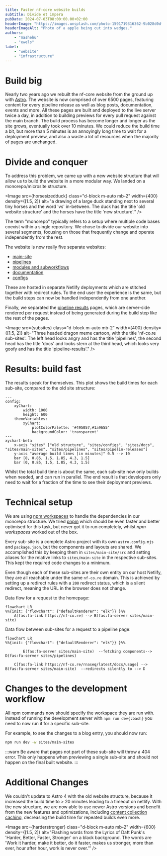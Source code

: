 ```yaml
---
title: Faster nf-core website builds
subtitle: Divide et impera
pubDate: 2024-07-03T08:00:00.00+02:00
headerImage: "https://images.unsplash.com/photo-1591719316362-9b028d0df864"
headerImageAlt: "Photo of a apple being cut into wedges."
authors:
    - "mashehu"
    - "ewels"
label:
    - "website"
    - "infrastructure"
---
```



# Build big

Nearly two years ago we rebuilt the nf-core website from the ground up with [Astro](https://astro.build/). The website is now comprised of over 6500 pages, featuring content for every pipeline release as well as blog posts, documentation, events and more. All these pages are built and deployed to the live server twice a day, in addition to building previews for every pull request against the main branch. The build process has become longer and longer as the site grows, eventually took over 10 minutes. We could reduce the build time a bit, but more than 5 minutes is an annoyingly long time to wait for a deployment preview, and also a waste a lot of resources when the majority of pages are unchanged.

# Divide and conquer

To address this problem, we came up with a new website structure that will allow us to build the website in a more
modular way. We landed on a monorepo/microsite structure.

<Image
    src={horsesizedduck}
    class="d-block m-auto mb-2"
    width={400}
    density={[1.5, 2]}
    alt="a drawing of a large duck standing next to several tiny horses and the word 'vs' in-between.
    The duck has the title 'old website structure' and the horses have the title 'new structure'."
/>

The term "monorepo" typically refers to a setup where multiple code bases coexist within a single repository. We chose to divide our website into several segments, focusing on those that frequently change and operate independently from the rest.

The website is now really five separate websites:

- [main-site](https://github.com/nf-core/website/tree/main/sites/main-site)
- [pipelines](https://github.com/nf-core/website/tree/main/sites/pipelines)
- [modules and subworkflows](https://github.com/nf-core/website/tree/main/sites/modules-subworkflows)
- [documentation](https://github.com/nf-core/website/tree/main/sites/docs)
- [configs](https://github.com/nf-core/website/tree/main/sites/configs)

These are hosted in separate Netlify deployments which are stitched together with redirect rules. To the end user the experience is the same, but the build steps can now be handled independently from one another.

Finally, we separated the [pipeline results](https://github.com/nf-core/website/tree/main/sites/pipeline-results) pages, which are server-side rendered per request instead of being generated during the build step like the rest of the pages.

<Image
    src={subsites}
    class="d-block m-auto mb-2"
    width={400}
    density={[1.5, 2]}
    alt="Three headed dragon meme cartoon, with the title 'nf-co.re sub-sites'. The left head looks angry and has the title 'pipelines', the second head has the title 'docs' and looks stern at the third head, which looks very goofy and has the title 'pipeline-results'."
/>

# Results: build fast

The results speak for themselves. This plot shows the build times for each sub-site, compared to the old site structure:

```mermaid
---
config:
    xyChart:
        width: 1000
        height: 600
    themeVariables:
        xyChart:
            plotColorPalette: '#495057,#1a9655'
            backgroundColor: 'transparent'
---
xychart-beta
    x-axis "sites" ["old structure", "sites/configs", "sites/docs", "sites/main-sites", "sites/pipelines", "sites/pipelin-releases"]
    y-axis "average build times [in minutes]" 0.5 --> 10
    bar [8, 0.85, 1.5, 1.85, 4.3, 1.5]
    bar [0, 0.85, 1.5, 1.85, 4.3, 1.5]
```

Whilst the total build time is about the same, each sub-site now only builds when needed, and can run in parallel. The end result is that developers only need to wait for a fraction of the time to see their deployment previews.

# Technical setup

We are using [npm workspaces](https://docs.npmjs.com/cli/v7/using-npm/workspaces) to handle the dependencies in our monorepo structure.
We tried [pnpm](https://pnpm.io/) which should be even faster and better optimised for this task, but never got it to run
completely, whilst _npm workspaces_ worked out of the box.

Every sub-site is a complete Astro project with its own `astro.config.mjs` and `package.json`,
but the components and layouts are shared.
We accomplished this by keeping them in `sites/main-site/src` and setting aliases for the relative links
to `sites/main-site` in the respective sub-sites. This kept the required code changes to a minimum.

Even though each of these sub-sites are their own entity on our host Netlify, they are all reachable under
the same `nf-co.re` domain. This is achieved by setting up a redirect rules with a `200` redirect status,
which is a silent redirect, meaning the URL in the browser does not change.

Data flow for a request to the homepage:

```mermaid
flowchart LR
%%{init: {"flowchart": {"defaultRenderer": "elk"}} }%%
    A[fas:fa-link https://nf-co.re] --> B(fas:fa-server sites/main-site)
```

Data flow between sub-sites for a request to a pipeline page:

```mermaid
flowchart LR
%%{init: {"flowchart": {"defaultRenderer": "elk"}} }%%

        E(fas:fa-server sites/main-site)  --fetching components--> D(fas:fa-server sites/pipelines)

    C[fas:fa-link https://nf-co.re/rnaseq/latest/docs/usage] --> B(fas:fa-server sites/main-site)  --redirects silently to --> D
```

# Changes to the development workflow

All npm commands now should specify the workspace they are run with.
Instead of running the development server with `npm run dev{:bash}` you need to now run it for a specific sub-site.

For example, to see the changes to a blog entry, you should now run:

```bash
npm run dev -w sites/main-sites
```

:::warn
Be aware that pages not part of these sub-site will throw a 404 error.
This only happens when previewing a single sub-site and should not happen on the final built website.
:::

# Additional Changes

We couldn't update to Astro 4 with the old website structure, because it increased the build time to > 20 minutes leading to a timeout on netlify. With the new structure, we are now able to use newer Astro versions and benefit from the new features and optimizations, including [content collection caching](https://astro.build/blog/astro-350/#content-collections-build-cache-experimental), decreasing the build time for repeated builds even more.

<Image
    src={harderstronger}
    class="d-block m-auto mb-2"
    width={600}
    density={[1.5, 2]}
    alt="Flashing words from the Lyrics of Daft Punk's 'Harder, Better, Faster, Stronger' on a black background. The words are 'Work it harder, make it better, do it faster, makes us stronger, more than ever, hour after hour, work is never over.'"
/>
